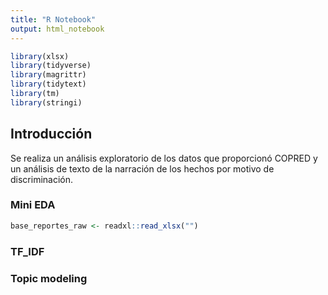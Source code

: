 ```yaml
---
title: "R Notebook"
output: html_notebook
---
```


```r
library(xlsx)
library(tidyverse)
library(magrittr)
library(tidytext)
library(tm)
library(stringi)
```

## Introducción {.tabset .tabset-fade .tabset-pills}

Se realiza un análisis exploratorio de los datos que proporcionó COPRED y un análisis de texto de la narración de los hechos por motivo de discriminación.

### Mini EDA 

```r
base_reportes_raw <- readxl::read_xlsx("")
```

### TF_IDF

### Topic modeling


